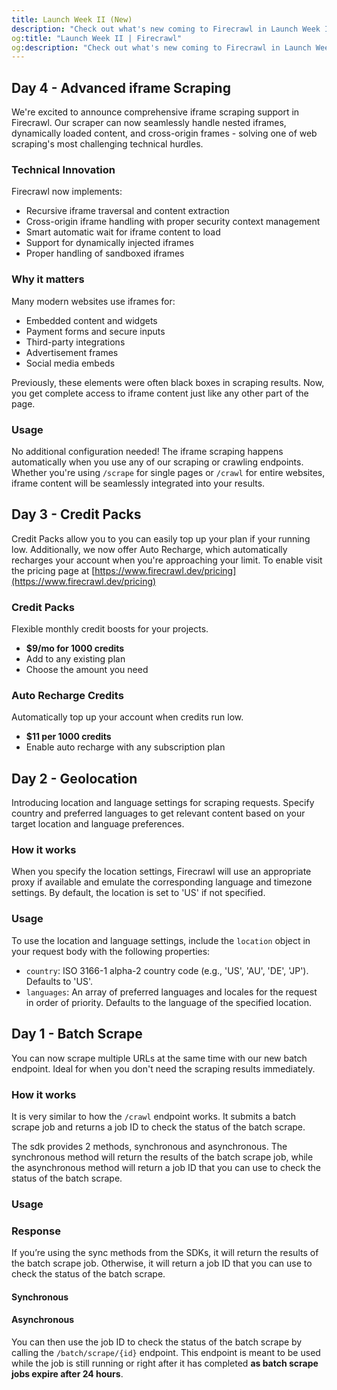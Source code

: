 ```yaml
---
title: Launch Week II (New)
description: "Check out what's new coming to Firecrawl in Launch Week II (Oct 28th - Nov 3rd)"
og:title: "Launch Week II | Firecrawl"
og:description: "Check out what's new coming to Firecrawl in Launch Week II (Oct 28th - Nov 3rd)"
---
```




## Day 4 - Advanced iframe Scraping

We're excited to announce comprehensive iframe scraping support in Firecrawl. Our scraper can now seamlessly handle nested iframes, dynamically loaded content, and cross-origin frames - solving one of web scraping's most challenging technical hurdles.

### Technical Innovation

Firecrawl now implements:
- Recursive iframe traversal and content extraction
- Cross-origin iframe handling with proper security context management
- Smart automatic wait for iframe content to load
- Support for dynamically injected iframes
- Proper handling of sandboxed iframes

### Why it matters

Many modern websites use iframes for:
- Embedded content and widgets
- Payment forms and secure inputs
- Third-party integrations
- Advertisement frames
- Social media embeds

Previously, these elements were often black boxes in scraping results. Now, you get complete access to iframe content just like any other part of the page.

### Usage

No additional configuration needed! The iframe scraping happens automatically when you use any of our scraping or crawling endpoints. Whether you're using `/scrape` for single pages or `/crawl` for entire websites, iframe content will be seamlessly integrated into your results.

## Day 3 - Credit Packs

Credit Packs allow you to you can easily top up your plan if your running low.
Additionally, we now offer Auto Recharge, which automatically recharges your account when you're approaching your limit.
To enable visit the pricing page at [https://www.firecrawl.dev/pricing](https://www.firecrawl.dev/pricing)

### Credit Packs 
Flexible monthly credit boosts for your projects.
- **$9/mo for 1000 credits**
- Add to any existing plan
- Choose the amount you need

### Auto Recharge Credits
Automatically top up your account when credits run low.
- **$11 per 1000 credits**
- Enable auto recharge with any subscription plan




## Day 2 - Geolocation

Introducing location and language settings for scraping requests. Specify country and preferred languages to get relevant content based on your target location and language preferences.

### How it works

When you specify the location settings, Firecrawl will use an appropriate proxy if available and emulate the corresponding language and timezone settings. By default, the location is set to 'US' if not specified.

### Usage

To use the location and language settings, include the `location` object in your request body with the following properties:

- `country`: ISO 3166-1 alpha-2 country code (e.g., 'US', 'AU', 'DE', 'JP'). Defaults to 'US'.
- `languages`: An array of preferred languages and locales for the request in order of priority. Defaults to the language of the specified location.

<CodeGroup>
<ScrapeLocationPython />
<ScrapeLocationNode />
<ScrapeLocationCURL />
</CodeGroup>

## Day 1 - Batch Scrape

You can now scrape multiple URLs at the same time with our new batch endpoint. Ideal for when you don't need the scraping results immediately.

### How it works

It is very similar to how the `/crawl` endpoint works. It submits a batch scrape job and returns a job ID to check the status of the batch scrape. 

The sdk provides 2 methods, synchronous and asynchronous. The synchronous method will return the results of the batch scrape job, while the asynchronous method will return a job ID that you can use to check the status of the batch scrape.

### Usage

<CodeGroup>

<BatchScrapePython />
<BatchScrapeNode />
<BatchScrapeCURL />

</CodeGroup>

### Response

If you’re using the sync methods from the SDKs, it will return the results of the batch scrape job. Otherwise, it will return a job ID that you can use to check the status of the batch scrape.

#### Synchronous

<BatchScrapeOutput />

#### Asynchronous

You can then use the job ID to check the status of the batch scrape by calling the `/batch/scrape/{id}` endpoint. This endpoint is meant to be used while the job is still running or right after it has completed **as batch scrape jobs expire after 24 hours**.

<BatchScrapeAsyncOutput />